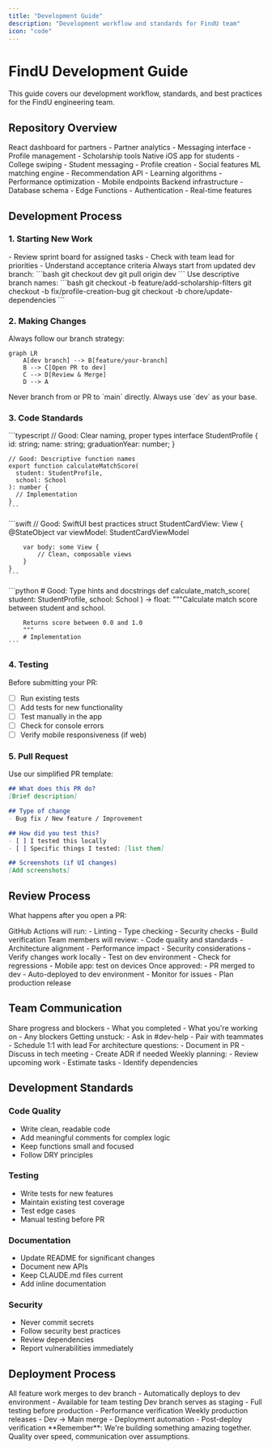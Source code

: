 ```yaml
---
title: "Development Guide"
description: "Development workflow and standards for FindU team"
icon: "code"
---
```


# FindU Development Guide

This guide covers our development workflow, standards, and best practices for the FindU engineering team.

## Repository Overview

<CardGroup cols={2}>
  <Card title="web_app" icon="browser">
    React dashboard for partners
    - Partner analytics
    - Messaging interface
    - Profile management
    - Scholarship tools
  </Card>
  
  <Card title="ios_app" icon="mobile">
    Native iOS app for students
    - College swiping
    - Student messaging
    - Profile creation
    - Social features
  </Card>
  
  <Card title="matching-algorithm" icon="brain">
    ML matching engine
    - Recommendation API
    - Learning algorithms
    - Performance optimization
    - Mobile endpoints
  </Card>
  
  <Card title="supabase" icon="database">
    Backend infrastructure
    - Database schema
    - Edge Functions
    - Authentication
    - Real-time features
  </Card>
</CardGroup>

## Development Process

### 1. Starting New Work

<Steps>
  <Step title="Check Current Sprint">
    - Review sprint board for assigned tasks
    - Check with team lead for priorities
    - Understand acceptance criteria
  </Step>
  
  <Step title="Pull Latest Changes">
    Always start from updated dev branch:
    ```bash
    git checkout dev
    git pull origin dev
    ```
  </Step>
  
  <Step title="Create Feature Branch">
    Use descriptive branch names:
    ```bash
    git checkout -b feature/add-scholarship-filters
    git checkout -b fix/profile-creation-bug
    git checkout -b chore/update-dependencies
    ```
  </Step>
</Steps>

### 2. Making Changes

Always follow our branch strategy:

```mermaid
graph LR
    A[dev branch] --> B[feature/your-branch]
    B --> C[Open PR to dev]
    C --> D[Review & Merge]
    D --> A
```

<Warning>
  Never branch from or PR to `main` directly. Always use `dev` as your base.
</Warning>

### 3. Code Standards

<Tabs>
  <Tab title="TypeScript/React">
    ```typescript
    // Good: Clear naming, proper types
    interface StudentProfile {
      id: string;
      name: string;
      graduationYear: number;
    }
    
    // Good: Descriptive function names
    export function calculateMatchScore(
      student: StudentProfile,
      school: School
    ): number {
      // Implementation
    }
    ```
  </Tab>
  
  <Tab title="Swift/iOS">
    ```swift
    // Good: SwiftUI best practices
    struct StudentCardView: View {
        @StateObject var viewModel: StudentCardViewModel
        
        var body: some View {
            // Clean, composable views
        }
    }
    ```
  </Tab>
  
  <Tab title="Python">
    ```python
    # Good: Type hints and docstrings
    def calculate_match_score(
        student: StudentProfile,
        school: School
    ) -> float:
        """Calculate match score between student and school.
        
        Returns score between 0.0 and 1.0
        """
        # Implementation
    ```
  </Tab>
</Tabs>

### 4. Testing

Before submitting your PR:

- [ ] Run existing tests
- [ ] Add tests for new functionality
- [ ] Test manually in the app
- [ ] Check for console errors
- [ ] Verify mobile responsiveness (if web)

### 5. Pull Request

Use our simplified PR template:

```markdown
## What does this PR do?
[Brief description]

## Type of change
- Bug fix / New feature / Improvement

## How did you test this?
- [ ] I tested this locally
- [ ] Specific things I tested: [list them]

## Screenshots (if UI changes)
[Add screenshots]
```

## Review Process

What happens after you open a PR:

<Steps>
  <Step title="Automated Checks">
    GitHub Actions will run:
    - Linting
    - Type checking
    - Security checks
    - Build verification
  </Step>
  
  <Step title="Code Review">
    Team members will review:
    - Code quality and standards
    - Architecture alignment
    - Performance impact
    - Security considerations
  </Step>
  
  <Step title="Testing">
    - Verify changes work locally
    - Test on dev environment
    - Check for regressions
    - Mobile app: test on devices
  </Step>
  
  <Step title="Merge & Deploy">
    Once approved:
    - PR merged to dev
    - Auto-deployed to dev environment
    - Monitor for issues
    - Plan production release
  </Step>
</Steps>

## Team Communication

<CardGroup cols={2}>
  <Card title="Daily Standup" icon="users">
    Share progress and blockers
    - What you completed
    - What you're working on
    - Any blockers
  </Card>
  
  <Card title="Technical Help" icon="circle-question">
    Getting unstuck:
    - Ask in #dev-help
    - Pair with teammates
    - Schedule 1:1 with lead
  </Card>
  
  <Card title="Design Decisions" icon="compass">
    For architecture questions:
    - Document in PR
    - Discuss in tech meeting
    - Create ADR if needed
  </Card>
  
  <Card title="Sprint Planning" icon="calendar">
    Weekly planning:
    - Review upcoming work
    - Estimate tasks
    - Identify dependencies
  </Card>
</CardGroup>

## Development Standards

### Code Quality
- Write clean, readable code
- Add meaningful comments for complex logic
- Keep functions small and focused
- Follow DRY principles

### Testing
- Write tests for new features
- Maintain existing test coverage
- Test edge cases
- Manual testing before PR

### Documentation
- Update README for significant changes
- Document new APIs
- Keep CLAUDE.md files current
- Add inline documentation

### Security
- Never commit secrets
- Follow security best practices
- Review dependencies
- Report vulnerabilities immediately

## Deployment Process

<Steps>
  <Step title="Development">
    All feature work merges to dev branch
    - Automatically deploys to dev environment
    - Available for team testing
  </Step>
  
  <Step title="Staging">
    Dev branch serves as staging
    - Full testing before production
    - Performance verification
  </Step>
  
  <Step title="Production">
    Weekly production releases
    - Dev → Main merge
    - Deployment automation
    - Post-deploy verification
  </Step>
</Steps>

<Note>
  **Remember**: We're building something amazing together. Quality over speed, communication over assumptions.
</Note>